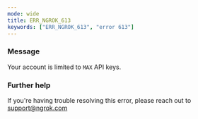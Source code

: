 ```yaml
---
mode: wide
title: ERR_NGROK_613
keywords: ["ERR_NGROK_613", "error 613"]
---
```



### Message

Your account is limited to `MAX` API keys.

<ErrorDetails />

### Further help

If you're having trouble resolving this error, please reach out to [support@ngrok.com](mailto:support@ngrok.com?subject=Help%20with%20ERR_NGROK_613)
